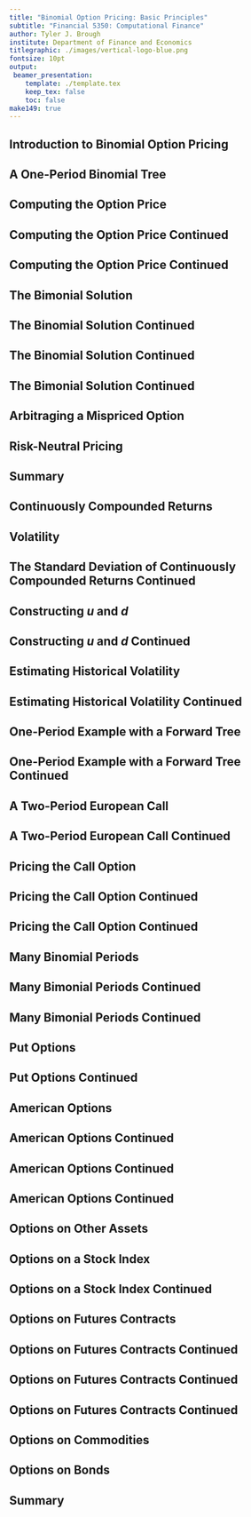 ---
title: "Binomial Option Pricing: Basic Principles"
subtitle: "Financial 5350: Computational Finance"
author: Tyler J. Brough
institute: Department of Finance and Economics 
titlegraphic: ./images/vertical-logo-blue.png
fontsize: 10pt
output:
 beamer_presentation:
    template: ./template.tex
    keep_tex: false
    toc: false
make149: true
---


## Introduction to Binomial Option Pricing

\underline{\phantom{}}


## A One-Period Binomial Tree

\underline{\phantom{}}


## Computing the Option Price

\underline{\phantom{}}


## Computing the Option Price Continued

\underline{\phantom{}}


## Computing the Option Price Continued

\underline{\phantom{}}


## The Bimonial Solution

\underline{\phantom{}}


## The Binomial Solution Continued



## The Binomial Solution Continued



## The Bimonial Solution Continued



## Arbitraging a Mispriced Option



## Risk-Neutral Pricing



## Summary 



## Continuously Compounded Returns



## Volatility



## The Standard Deviation of Continuously Compounded Returns Continued



## Constructing $u$ and $d$



## Constructing $u$ and $d$ Continued



## Estimating Historical Volatility



## Estimating Historical Volatility Continued



## One-Period Example with a Forward Tree



## One-Period Example with a Forward Tree Continued



## A Two-Period European Call



## A Two-Period European Call Continued



## Pricing the Call Option



## Pricing the Call Option Continued



## Pricing the Call Option Continued



## Many Binomial Periods



## Many Bimonial Periods Continued



## Many Bimonial Periods Continued



## Put Options



## Put Options Continued



## American Options


## American Options Continued



## American Options Continued



## American Options Continued



## Options on Other Assets



## Options on a Stock Index



## Options on a Stock Index Continued


## Options on Futures Contracts



## Options on Futures Contracts Continued



## Options on Futures Contracts Continued



## Options on Futures Contracts Continued



## Options on Commodities



## Options on Bonds



## Summary



## 
